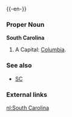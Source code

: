 {{wikipedia}}
{{-en-}}

===Proper Noun===
'''South Carolina'''
#A {{USstate}}  Capital: [[Columbia]].
===See also===
*[[SC]]
===External links===
{{pedialite}}

[[nl:South Carolina]]